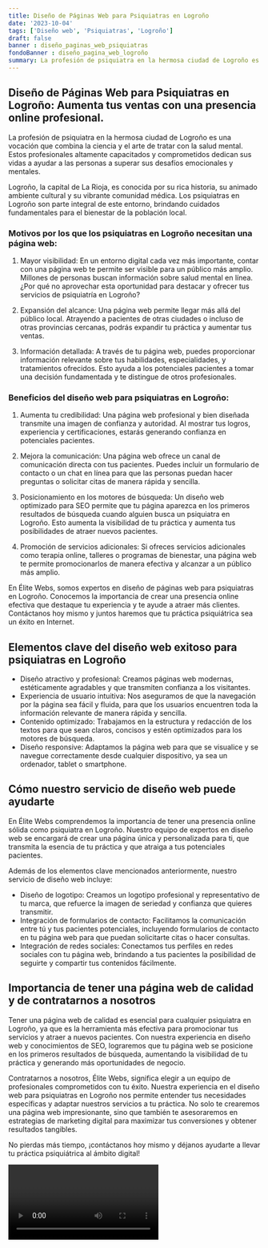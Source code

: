 ```yaml
---
title: Diseño de Páginas Web para Psiquiatras en Logroño
date: '2023-10-04'
tags: ['Diseño web', 'Psiquiatras', 'Logroño']
draft: false
banner : diseño_paginas_web_psiquiatras
fondoBanner : diseño_pagina_web_logroño
summary: La profesión de psiquiatra en la hermosa ciudad de Logroño es una vocación que combina la ciencia y el arte de tratar con la salud mental. Estos profesionales altamente capacitados y comprometidos dedican sus vidas a ayudar a las personas a superar sus desafíos emocionales y mentales. 
---
```


## Diseño de Páginas Web para Psiquiatras en Logroño: Aumenta tus ventas con una presencia online profesional.

La profesión de psiquiatra en la hermosa ciudad de Logroño es una vocación que combina la ciencia y el arte de tratar con la salud mental. Estos profesionales altamente capacitados y comprometidos dedican sus vidas a ayudar a las personas a superar sus desafíos emocionales y mentales. 

Logroño, la capital de La Rioja, es conocida por su rica historia, su animado ambiente cultural y su vibrante comunidad médica. Los psiquiatras en Logroño son parte integral de este entorno, brindando cuidados fundamentales para el bienestar de la población local.

### Motivos por los que los psiquiatras en Logroño necesitan una página web:

1. Mayor visibilidad: En un entorno digital cada vez más importante, contar con una página web te permite ser visible para un público más amplio. Millones de personas buscan información sobre salud mental en línea. ¿Por qué no aprovechar esta oportunidad para destacar y ofrecer tus servicios de psiquiatría en Logroño?

2. Expansión del alcance: Una página web permite llegar más allá del público local. Atrayendo a pacientes de otras ciudades o incluso de otras provincias cercanas, podrás expandir tu práctica y aumentar tus ventas.

3. Información detallada: A través de tu página web, puedes proporcionar información relevante sobre tus habilidades, especialidades, y tratamientos ofrecidos. Esto ayuda a los potenciales pacientes a tomar una decisión fundamentada y te distingue de otros profesionales.

### Beneficios del diseño web para psiquiatras en Logroño:

1. Aumenta tu credibilidad: Una página web profesional y bien diseñada transmite una imagen de confianza y autoridad. Al mostrar tus logros, experiencia y certificaciones, estarás generando confianza en potenciales pacientes.

2. Mejora la comunicación: Una página web ofrece un canal de comunicación directa con tus pacientes. Puedes incluir un formulario de contacto o un chat en línea para que las personas puedan hacer preguntas o solicitar citas de manera rápida y sencilla.

3. Posicionamiento en los motores de búsqueda: Un diseño web optimizado para SEO permite que tu página aparezca en los primeros resultados de búsqueda cuando alguien busca un psiquiatra en Logroño. Esto aumenta la visibilidad de tu práctica y aumenta tus posibilidades de atraer nuevos pacientes.

4. Promoción de servicios adicionales: Si ofreces servicios adicionales como terapia online, talleres o programas de bienestar, una página web te permite promocionarlos de manera efectiva y alcanzar a un público más amplio.

En Élite Webs, somos expertos en diseño de páginas web para psiquiatras en Logroño. Conocemos la importancia de crear una presencia online efectiva que destaque tu experiencia y te ayude a atraer más clientes. Contáctanos hoy mismo y juntos haremos que tu práctica psiquiátrica sea un éxito en Internet.

<GifSeo />

<Cta />

## Elementos clave del diseño web exitoso para psiquiatras en Logroño

- Diseño atractivo y profesional: Creamos páginas web modernas, estéticamente agradables y que transmiten confianza a los visitantes.
- Experiencia de usuario intuitiva: Nos aseguramos de que la navegación por la página sea fácil y fluida, para que los usuarios encuentren toda la información relevante de manera rápida y sencilla.
- Contenido optimizado: Trabajamos en la estructura y redacción de los textos para que sean claros, concisos y estén optimizados para los motores de búsqueda.
- Diseño responsive: Adaptamos la página web para que se visualice y se navegue correctamente desde cualquier dispositivo, ya sea un ordenador, tablet o smartphone.

## Cómo nuestro servicio de diseño web puede ayudarte

En Élite Webs comprendemos la importancia de tener una presencia online sólida como psiquiatra en Logroño. Nuestro equipo de expertos en diseño web se encargará de crear una página única y personalizada para ti, que transmita la esencia de tu práctica y que atraiga a tus potenciales pacientes.

Además de los elementos clave mencionados anteriormente, nuestro servicio de diseño web incluye:

- Diseño de logotipo: Creamos un logotipo profesional y representativo de tu marca, que refuerce la imagen de seriedad y confianza que quieres transmitir.
- Integración de formularios de contacto: Facilitamos la comunicación entre tú y tus pacientes potenciales, incluyendo formularios de contacto en tu página web para que puedan solicitarte citas o hacer consultas.
- Integración de redes sociales: Conectamos tus perfiles en redes sociales con tu página web, brindando a tus pacientes la posibilidad de seguirte y compartir tus contenidos fácilmente.

## Importancia de tener una página web de calidad y de contratarnos a nosotros

Tener una página web de calidad es esencial para cualquier psiquiatra en Logroño, ya que es la herramienta más efectiva para promocionar tus servicios y atraer a nuevos pacientes. Con nuestra experiencia en diseño web y conocimientos de SEO, lograremos que tu página web se posicione en los primeros resultados de búsqueda, aumentando la visibilidad de tu práctica y generando más oportunidades de negocio.

Contratarnos a nosotros, Élite Webs, significa elegir a un equipo de profesionales comprometidos con tu éxito. Nuestra experiencia en el diseño web para psiquiatras en Logroño nos permite entender tus necesidades específicas y adaptar nuestros servicios a tu práctica. No solo te crearemos una página web impresionante, sino que también te asesoraremos en estrategias de marketing digital para maximizar tus conversiones y obtener resultados tangibles.

No pierdas más tiempo, ¡contáctanos hoy mismo y déjanos ayudarte a llevar tu práctica psiquiátrica al ámbito digital!

<Video />

<CtaBot job='Psiquiatras' city='Logroño'/>

<Gmaps query='Logroño+españa+maps' />